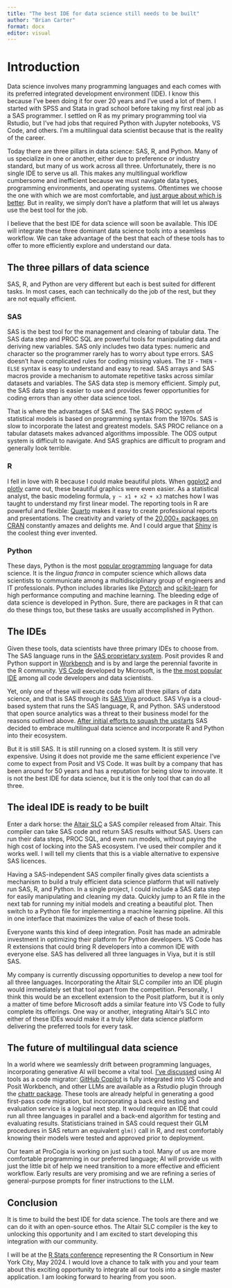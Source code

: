 ```yaml
---
title: "The best IDE for data science still needs to be built"
author: "Brian Carter"
format: docx
editor: visual
---
```


# Introduction

Data science involves many programming languages and each comes with its preferred integrated development environment (IDE). I know this because I've been doing it for over 20 years and I've used a lot of them. I started with SPSS and Stata in grad school before taking my first real job as a SAS programmer. I settled on R as my primary programming tool via Rstudio, but I've had jobs that required Python with Jupyter notebooks, VS Code, and others. I'm a multilingual data scientist because that is the reality of the career.

Today there are three pillars in data science: SAS, R, and Python. Many of us specialize in one or another, either due to preference or industry standard, but many of us work across all three. Unfortunately, there is no single IDE to serve us all. This makes any multilingual workflow cumbersome and inefficient because we must navigate data types, programming environments, and operating systems. Oftentimes we choose the one with which we are most comfortable, and [just argue about which is better](https://www.reddit.com/r/statistics/comments/1003gwv/d_how_popular_is_sas_compared_to_r_and_python/?utm_source=share&utm_medium=web3x&utm_name=web3xcss&utm_term=1&utm_content=share_button). But in reality, we simply don't have a platform that will let us always use the best tool for the job.

I believe that the best IDE for data science will soon be available. This IDE will integrate these three dominant data science tools into a seamless workflow. We can take advantage of the best that each of these tools has to offer to more efficiently explore and understand our data.

## The three pillars of data science

SAS, R, and Python are very different but each is best suited for different tasks. In most cases, each can technically do the job of the rest, but they are not equally efficient.

### SAS

SAS is the best tool for the management and cleaning of tabular data. The SAS data step and PROC SQL are powerful tools for manipulating data and deriving new variables. SAS only includes two data types: numeric and character so the programmer rarely has to worry about type errors. SAS doesn't have complicated rules for coding missing values. The `IF` - `THEN` - `ELSE` syntax is easy to understand and easy to read. SAS arrays and SAS macros provide a mechanism to automate repetitive tasks across similar datasets and variables. The SAS data step is memory efficient. Simply put, the SAS data step is easier to use and provides fewer opportunities for coding errors than any other data science tool.

That is where the advantages of SAS end. The SAS PROC system of statistical models is based on programming syntax from the 1970s. SAS is slow to incorporate the latest and greatest models. SAS PROC reliance on a tabular datasets makes advanced algorithms impossible. The ODS output system is difficult to navigate. And SAS graphics are difficult to program and generally look terrible.

### R

I fell in love with R because I could make beautiful plots. When [ggplot2](https://ggplot2.tidyverse.org) and [plotly](https://plotly.com/r/) came out, these beautiful graphics were even easier. As a statistical analyst, the basic modeling formula, `y ~ x1 + x2 + x3` matches how I was taught to understand my first linear model. The reporting tools in R are powerful and flexible: [Quarto](https://quarto.org) makes it easy to create professional reports and presentations. The creativity and variety of the [20,000+ packages on CRAN](https://cran.r-project.org) constantly amazes and delights me. And I could argue that [Shiny](https://shiny.posit.co) is the coolest thing ever invented.

### Python

These days, Python is the most [popular programming](https://www.datacamp.com/blog/top-programming-languages-for-data-scientists-in-2022) language for data science. It is the *lingua franca* in computer science which allows data scientists to communicate among a multidisciplinary group of engineers and IT professionals. Python includes libraries like [Pytorch](https://pytorch.org) and [scikit-learn](https://scikit-learn.org/stable/) for high performance computing and machine learning. The bleeding edge of data science is developed in Python. Sure, there are packages in R that can do these things too, but these tasks are usually accomplished in Python.

## The IDEs

Given these tools, data scientists have three primary IDEs to choose from. The SAS language runs in the [SAS proprietary system](https://www.sas.com/en_us/home.html). Posit provides R and Python support in [Workbench](https://posit.co/products/enterprise/workbench/) and is by and large the perennial favorite in the R community. [VS Code](https://code.visualstudio.com) developed by Microsoft, is the [the most popular IDE](https://pypl.github.io/IDE.html#google_vignette) among all code developers and data scientists.

Yet, only one of these will execute code from all three pillars of data science, and that is SAS through its [SAS Viya](https://www.sas.com/en_us/software/viya.html?utm_source=google&utm_medium=cpc&utm_campaign=brand-global-sas-gen-gbc-gmd-global&utm_content=PLN_12707&dclid=&gbraid=0AAAAAD_WZgD2XRqmkSPKba-G9jjatIFbc&gclid=Cj0KCQjwxeyxBhC7ARIsAC7dS38cwswKCIWNcHoUXDZBVfTm3_KMyMS_n0UrOHJX9klyZYZss6dSo5kaAjtFEALw_wcB) product. SAS Viya is a cloud-based system that runs the SAS language, R, and Python. SAS understood that open source analytics was a threat to their business model for the reasons outlined above. [After initial efforts to squash the upstarts](https://www.nytimes.com/2009/01/07/technology/business-computing/07program.html) SAS decided to embrace multilingual data science and incorporate R and Python into their ecosystem.

But it is still SAS. It is still running on a closed system. It is still very expensive. Using it does not provide me the same efficient experience I've come to expect from Posit and VS Code. It was built by a company that has been around for 50 years and has a reputation for being slow to innovate. It is not the best IDE for data science, but it is the only tool that can do all three.

## The ideal IDE is ready to be built

Enter a dark horse: the [Altair SLC](https://altair.com/altair-slc) a SAS compiler released from Altair. This compiler can take SAS code and return SAS results without SAS. Users can run their data steps, PROC SQL, and even run models, without paying the high cost of locking into the SAS ecosystem. I've used their compiler and it works well. I will tell my clients that this is a viable alternative to expensive SAS licences.

Having a SAS-independent SAS compiler finally gives data scientists a mechanism to build a truly efficient data science platform that will natively run SAS, R, and Python. In a single project, I could include a SAS data step for easily manipulating and cleaning my data. Quickly jump to an R file in the next tab for running my initial models and creating a beautiful plot. Then switch to a Python file for implementing a machine learning pipeline. All this in one interface that maximizes the value of each of these tools.

Everyone wants this kind of deep integration. Posit has made an admirable investment in optimizing their platform for Python developers. VS Code has R extensions that could bring R developers into a common IDE with everyone else. SAS has delivered all three languages in Viya, but it is still SAS.

My company is currently discussing opportunities to develop a new tool for all three languages. Incorporating the Altair SLC compiler into an IDE plugin would immediately set that tool apart from the competition. Personally, I think this would be an excellent extension to the Posit platform, but it is only a matter of time before Microsoft adds a similar feature into VS Code to fully complete its offerings. One way or another, integrating Altair's SLC into either of these IDEs would make it a truly killer data science platform delivering the preferred tools for every task.

## The future of multilingual data science

In a world where we seamlessly drift between programming languages, incorporating generative AI will become a vital tool. [I've discussed](https://procogia.com/ai-tools-for-easy-sas-to-r-migration/) using AI tools as a code migrator: [GitHub Copilot](https://github.com/features/copilot) is fully integrated into VS Code and Posit Workbench, and other LLMs are available as a Rstudio plugin through the [chattr package](https://cran.r-project.org/web/packages/chattr/index.html). These tools are already helpful in generating a good first-pass code migration, but incorporating a back end testing and evaluation service is a logical next step. It would require an IDE that could run all three languages in parallel and a back-end algorithm for testing and evaluating results. Statisticians trained in SAS could request their GLM procedures in SAS return an equivalent `glm()` call in R, and rest comfortably knowing their models were tested and approved prior to deployment.

Our team at ProCogia is working on just such a tool. Many of us are more comfortable programming in our preferred language; AI will provide us with just the little bit of help we need transition to a more effective and efficient workflow. Early results are very promising and we are refining a series of general-purpose prompts for finer instructions to the LLM.

## Conclusion

It is time to build the best IDE for data science. The tools are there and we can do it with an open-source ethos. The Altair SLC compiler is the key to unlocking this opportunity and I am excited to start developing this integration with our community.

I will be at the [R Stats conference](https://rstats.ai) representing the R Consortium in New York City, May 2024. I would love a chance to talk with you and your team about this exciting opportunity to integrate all our tools into a single master application. I am looking forward to hearing from you soon.

